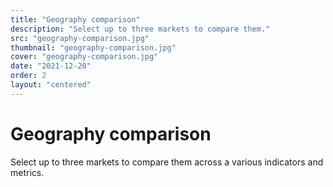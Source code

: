 ```yaml
---
title: "Geography comparison"
description: "Select up to three markets to compare them."
src: "geography-comparison.jpg"
thumbnail: "geography-comparison.jpg"
cover: "geography-comparison.jpg"
date: "2021-12-20"
order: 2
layout: "centered"
---
```


# Geography comparison

Select up to three markets to compare them across a various indicators and metrics.

<GeographyComparison />
